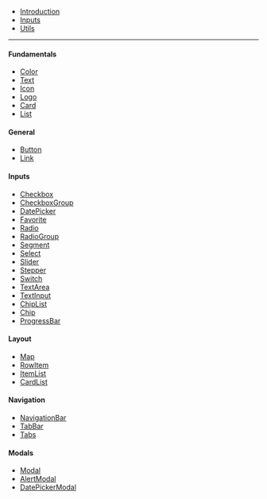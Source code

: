 - [Introduction](/)
- [Inputs](/docs/Inputs)
- [Utils](/docs/Utils)

---

#### Fundamentals

- [Color](/docs/Colors)
- [Text](/docs/Text)
- [Icon](/docs/Icon)
- [Logo](/docs/Logo)
- [Card](/docs/Card)
- [List](/docs/List)

#### General

- [Button](/docs/Button)
- [Link](/docs/Link)

#### Inputs

- [Checkbox](/docs/Checkbox)
- [CheckboxGroup](/docs/CheckboxGroup)
- [DatePicker](/docs/DatePicker)
- [Favorite](/docs/Favorite)
- [Radio](/docs/Radio)
- [RadioGroup](/docs/RadioGroup)
- [Segment](/docs/Segment)
- [Select](/docs/Select)
- [Slider](/docs/Slider)
- [Stepper](/docs/Stepper)
- [Switch](/docs/Switch)
- [TextArea](/docs/TextArea)
- [TextInput](/docs/TextInput)
- [ChipList](/docs/ChipList)
- [Chip](/docs/Chip)
- [ProgressBar](/docs/ProgressBar)

#### Layout

- [Map](/docs/Map)
- [RowItem](/docs/RowItem)
- [ItemList](/docs/ItemList)
- [CardList](/docs/CardList)

#### Navigation

- [NavigationBar](/docs/NavigationBar)
- [TabBar](/docs/TabBar)
- [Tabs](/docs/Tabs)

#### Modals

- [Modal](/docs/Modal)
- [AlertModal](/docs/AlertModal)
- [DatePickerModal](/docs/DatePickerModal)
